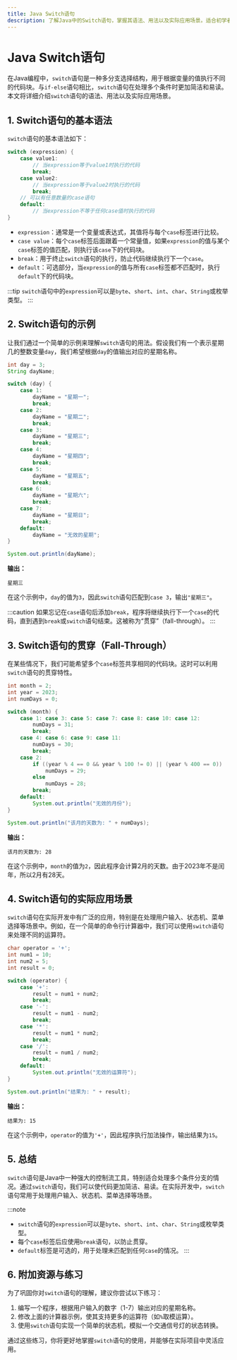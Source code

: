 ```yaml
---
title: Java Switch语句
description: 了解Java中的Switch语句，掌握其语法、用法以及实际应用场景。适合初学者学习控制流的基础知识。
---
```


# Java Switch语句

在Java编程中，`switch`语句是一种多分支选择结构，用于根据变量的值执行不同的代码块。与`if-else`语句相比，`switch`语句在处理多个条件时更加简洁和易读。本文将详细介绍`switch`语句的语法、用法以及实际应用场景。

## 1. Switch语句的基本语法

`switch`语句的基本语法如下：

```java
switch (expression) {
    case value1:
        // 当expression等于value1时执行的代码
        break;
    case value2:
        // 当expression等于value2时执行的代码
        break;
    // 可以有任意数量的case语句
    default:
        // 当expression不等于任何case值时执行的代码
}
```

- `expression`：通常是一个变量或表达式，其值将与每个`case`标签进行比较。
- `case value`：每个`case`标签后面跟着一个常量值，如果`expression`的值与某个`case`标签的值匹配，则执行该`case`下的代码块。
- `break`：用于终止`switch`语句的执行，防止代码继续执行下一个`case`。
- `default`：可选部分，当`expression`的值与所有`case`标签都不匹配时，执行`default`下的代码块。

:::tip
`switch`语句中的`expression`可以是`byte`、`short`、`int`、`char`、`String`或枚举类型。
:::

## 2. Switch语句的示例

让我们通过一个简单的示例来理解`switch`语句的用法。假设我们有一个表示星期几的整数变量`day`，我们希望根据`day`的值输出对应的星期名称。

```java
int day = 3;
String dayName;

switch (day) {
    case 1:
        dayName = "星期一";
        break;
    case 2:
        dayName = "星期二";
        break;
    case 3:
        dayName = "星期三";
        break;
    case 4:
        dayName = "星期四";
        break;
    case 5:
        dayName = "星期五";
        break;
    case 6:
        dayName = "星期六";
        break;
    case 7:
        dayName = "星期日";
        break;
    default:
        dayName = "无效的星期";
}

System.out.println(dayName);
```

**输出：**
```
星期三
```

在这个示例中，`day`的值为`3`，因此`switch`语句匹配到`case 3`，输出`"星期三"`。

:::caution
如果忘记在`case`语句后添加`break`，程序将继续执行下一个`case`的代码，直到遇到`break`或`switch`语句结束。这被称为“贯穿”（fall-through）。
:::

## 3. Switch语句的贯穿（Fall-Through）

在某些情况下，我们可能希望多个`case`标签共享相同的代码块。这时可以利用`switch`语句的贯穿特性。

```java
int month = 2;
int year = 2023;
int numDays = 0;

switch (month) {
    case 1: case 3: case 5: case 7: case 8: case 10: case 12:
        numDays = 31;
        break;
    case 4: case 6: case 9: case 11:
        numDays = 30;
        break;
    case 2:
        if ((year % 4 == 0 && year % 100 != 0) || (year % 400 == 0))
            numDays = 29;
        else
            numDays = 28;
        break;
    default:
        System.out.println("无效的月份");
}

System.out.println("该月的天数为: " + numDays);
```

**输出：**
```
该月的天数为: 28
```

在这个示例中，`month`的值为`2`，因此程序会计算2月的天数。由于2023年不是闰年，所以2月有28天。

## 4. Switch语句的实际应用场景

`switch`语句在实际开发中有广泛的应用，特别是在处理用户输入、状态机、菜单选择等场景中。例如，在一个简单的命令行计算器中，我们可以使用`switch`语句来处理不同的运算符。

```java
char operator = '+';
int num1 = 10;
int num2 = 5;
int result = 0;

switch (operator) {
    case '+':
        result = num1 + num2;
        break;
    case '-':
        result = num1 - num2;
        break;
    case '*':
        result = num1 * num2;
        break;
    case '/':
        result = num1 / num2;
        break;
    default:
        System.out.println("无效的运算符");
}

System.out.println("结果为: " + result);
```

**输出：**
```
结果为: 15
```

在这个示例中，`operator`的值为`'+'`，因此程序执行加法操作，输出结果为`15`。

## 5. 总结

`switch`语句是Java中一种强大的控制流工具，特别适合处理多个条件分支的情况。通过`switch`语句，我们可以使代码更加简洁、易读。在实际开发中，`switch`语句常用于处理用户输入、状态机、菜单选择等场景。

:::note
- `switch`语句的`expression`可以是`byte`、`short`、`int`、`char`、`String`或枚举类型。
- 每个`case`标签后应使用`break`语句，以防止贯穿。
- `default`标签是可选的，用于处理未匹配到任何`case`的情况。
:::

## 6. 附加资源与练习

为了巩固你对`switch`语句的理解，建议你尝试以下练习：

1. 编写一个程序，根据用户输入的数字（1-7）输出对应的星期名称。
2. 修改上面的计算器示例，使其支持更多的运算符（如`%`取模运算）。
3. 使用`switch`语句实现一个简单的状态机，模拟一个交通信号灯的状态转换。

通过这些练习，你将更好地掌握`switch`语句的使用，并能够在实际项目中灵活应用。